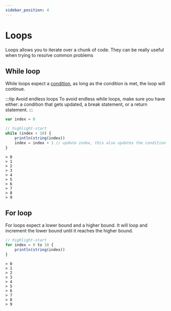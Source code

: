 ```yaml
---
sidebar_position: 4
---
```


# Loops

Loops allows you to iterate over a chunk of code. They can be really useful when trying to resolve common problems

## While loop

While loops expect a [condition](#conditions), as long as the condition is met, the loop will continue.


:::tip Avoid endless loops
To avoid endless while loops, make sure you have either: a condition that gets updated, a break statement, or a return statement.
:::

```ts title="myWhileLoop.ri"
var index = 0

// highlight-start
while (index < 10) {
    println(string(index))
    index = index + 1 // update index, this also updates the condition
}
```

```shell title="output"
> 0
> 1
> 2
> 3
> 4
> 5
> 6
> 7
> 8
> 9
```
## For loop

For loops expect a lower bound and a higher bound. It will loop and increment the lower bound until it reaches the higher bound.

```ts title="myForLoop.ri"
// highlight-start
for index = 0 to 10 {
    println(string(index))
}
```

```shell title="output"
> 0
> 1
> 2
> 3
> 4
> 5
> 6
> 7
> 8
> 9
```